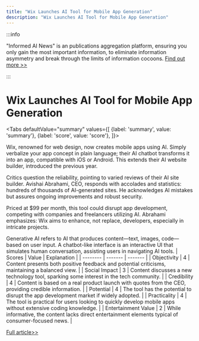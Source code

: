 ```yaml
---
title: "Wix Launches AI Tool for Mobile App Generation"
description: "Wix Launches AI Tool for Mobile App Generation"
---
```



:::info

"Informed AI News" is an publications aggregation platform, ensuring you only gain the most important information, to eliminate information asymmetry and break through the limits of information cocoons.  [Find out more >>](/docs/guides)

:::

# Wix Launches AI Tool for Mobile App Generation


<Tabs
	defaultValue="summary"
	values={[
	{label: 'summary', value: 'summary'},
	{label: 'score', value: 'score'},
]}>
<TabItem value="summary">


Wix, renowned for web design, now creates mobile apps using AI. Simply verbalize your app concept in plain language; their AI chatbot transforms it into an app, compatible with iOS or Android. This extends their AI website builder, introduced the previous year.

Critics question the reliability, pointing to varied reviews of their AI site builder. Avishai Abrahami, CEO, responds with accolades and statistics: hundreds of thousands of AI-generated sites. He acknowledges AI mistakes but assures ongoing improvements and robust security.

Priced at $99 per month, this tool could disrupt app development, competing with companies and freelancers utilizing AI. Abrahami emphasizes: Wix aims to enhance, not replace, developers, especially in intricate projects.

Generative AI refers to AI that produces content—text, images, code—based on user input.
A chatbot-like interface is an interactive UI that simulates human conversation, assisting users in navigating AI tools.
</TabItem>
<TabItem value="score">
	| Scores     | Value   | Explanation |
	| -------- | ------- | ------- |
	| Objectivity  | 4    | Content presents both positive feedback and potential criticisms, maintaining a balanced view.    |
	| Social Impact | 3     | Content discusses a new technology tool, sparking some interest in the tech community.    |
	| Credibility    | 4    | Content is based on a real product launch with quotes from the CEO, providing credible information.    |
	| Potential    | 4    | The tool has the potential to disrupt the app development market if widely adopted.    |
	| Practicality    | 4    | The tool is practical for users looking to quickly develop mobile apps without extensive coding knowledge.    |
	| Entertainment Value    | 2    | While informative, the content lacks direct entertainment elements typical of consumer-focused news.    |
</TabItem>
</Tabs>

[Full article>>](https://techcrunch.com/2024/06/05/wixs-new-tool-taps-ai-to-generate-smartphone-apps/)
